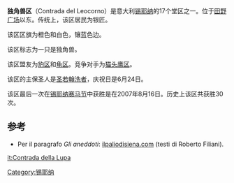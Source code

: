 '''独角兽区'''（Contrada del Leocorno）是意大利[[锡耶纳|锡耶纳]]的17个堂区之一。位于[[田野广场|田野广场]]以东。传统上，该区居民为银匠。

该区区旗为橙色和白色，镶蓝色边。

该区标志为一只是独角兽。

该区盟友为[[豹区|豹区]]和[[龟区|龟区]]。竞争对手为[[猫头鹰区|猫头鹰区]]。

该区的主保圣人是[[施洗约翰|圣若翰洗者]]，庆祝日是6月24日。

该区最后一次在[[锡耶纳赛马节|锡耶纳赛马节]]中获胜是在2007年8月16日。历史上该区共获胜30次。

== 参考 ==
<references/>
*Per il paragrafo ''Gli aneddoti'': [https://web.archive.org/web/20120129135016/http://www.ilpaliodisiena.com/italia/siena/contrade/storie/lecostor.htm ilpaliodisiena.com] (testi di Roberto Filiani).


[[Category:锡耶纳|Category:锡耶纳]]
[[it:Contrada_della_Lupa|it:Contrada della Lupa]]